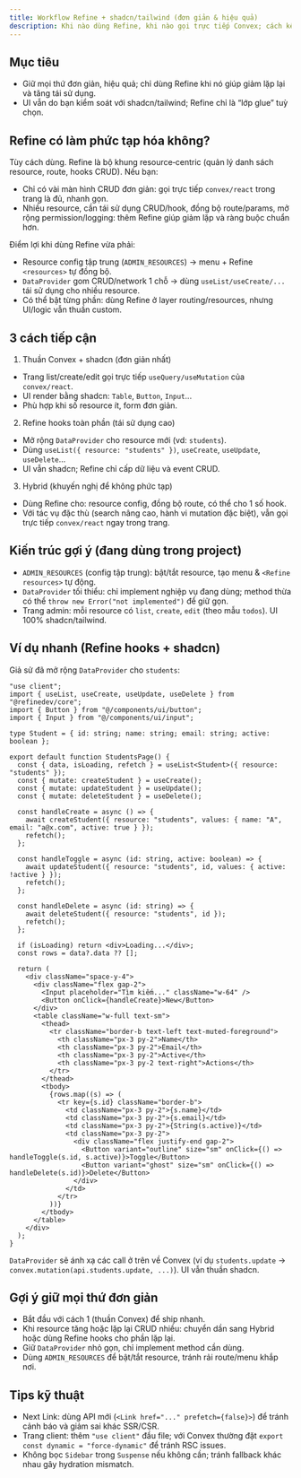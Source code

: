 ```yaml
---
title: Workflow Refine + shadcn/tailwind (đơn giản & hiệu quả)
description: Khi nào dùng Refine, khi nào gọi trực tiếp Convex; cách kết hợp Refine hooks với UI shadcn/tailwind mà không phức tạp hóa dự án.
---
```


## Mục tiêu

- Giữ mọi thứ đơn giản, hiệu quả; chỉ dùng Refine khi nó giúp giảm lặp lại và tăng tái sử dụng.
- UI vẫn do bạn kiểm soát với shadcn/tailwind; Refine chỉ là “lớp glue” tuỳ chọn.

## Refine có làm phức tạp hóa không?

Tùy cách dùng. Refine là bộ khung resource‑centric (quản lý danh sách resource, route, hooks CRUD). Nếu bạn:

- Chỉ có vài màn hình CRUD đơn giản: gọi trực tiếp `convex/react` trong trang là đủ, nhanh gọn.
- Nhiều resource, cần tái sử dụng CRUD/hook, đồng bộ route/params, mở rộng permission/logging: thêm Refine giúp giảm lặp và ràng buộc chuẩn hơn.

Điểm lợi khi dùng Refine vừa phải:

- Resource config tập trung (`ADMIN_RESOURCES`) → menu + Refine `<resources>` tự đồng bộ.
- `DataProvider` gom CRUD/network 1 chỗ → dùng `useList/useCreate/...` tái sử dụng cho nhiều resource.
- Có thể bật từng phần: dùng Refine ở layer routing/resources, nhưng UI/logic vẫn thuần custom.

## 3 cách tiếp cận

1) Thuần Convex + shadcn (đơn giản nhất)

- Trang list/create/edit gọi trực tiếp `useQuery/useMutation` của `convex/react`.
- UI render bằng shadcn: `Table`, `Button`, `Input`...
- Phù hợp khi số resource ít, form đơn giản.

2) Refine hooks toàn phần (tái sử dụng cao)

- Mở rộng `DataProvider` cho resource mới (vd: `students`).
- Dùng `useList({ resource: "students" })`, `useCreate`, `useUpdate`, `useDelete`...
- UI vẫn shadcn; Refine chỉ cấp dữ liệu và event CRUD.

3) Hybrid (khuyến nghị để không phức tạp)

- Dùng Refine cho: resource config, đồng bộ route, có thể cho 1 số hook.
- Với tác vụ đặc thù (search nâng cao, hành vi mutation đặc biệt), vẫn gọi trực tiếp `convex/react` ngay trong trang.

## Kiến trúc gợi ý (đang dùng trong project)

- `ADMIN_RESOURCES` (config tập trung): bật/tắt resource, tạo menu & `<Refine resources>` tự động.
- `DataProvider` tối thiểu: chỉ implement nghiệp vụ đang dùng; method thừa có thể `throw new Error("not implemented")` để giữ gọn.
- Trang admin: mỗi resource có `list`, `create`, `edit` (theo mẫu `todos`). UI 100% shadcn/tailwind.

## Ví dụ nhanh (Refine hooks + shadcn)

Giả sử đã mở rộng `DataProvider` cho `students`:

```tsx
"use client";
import { useList, useCreate, useUpdate, useDelete } from "@refinedev/core";
import { Button } from "@/components/ui/button";
import { Input } from "@/components/ui/input";

type Student = { id: string; name: string; email: string; active: boolean };

export default function StudentsPage() {
  const { data, isLoading, refetch } = useList<Student>({ resource: "students" });
  const { mutate: createStudent } = useCreate();
  const { mutate: updateStudent } = useUpdate();
  const { mutate: deleteStudent } = useDelete();

  const handleCreate = async () => {
    await createStudent({ resource: "students", values: { name: "A", email: "a@x.com", active: true } });
    refetch();
  };

  const handleToggle = async (id: string, active: boolean) => {
    await updateStudent({ resource: "students", id, values: { active: !active } });
    refetch();
  };

  const handleDelete = async (id: string) => {
    await deleteStudent({ resource: "students", id });
    refetch();
  };

  if (isLoading) return <div>Loading...</div>;
  const rows = data?.data ?? [];

  return (
    <div className="space-y-4">
      <div className="flex gap-2">
        <Input placeholder="Tìm kiếm..." className="w-64" />
        <Button onClick={handleCreate}>New</Button>
      </div>
      <table className="w-full text-sm">
        <thead>
          <tr className="border-b text-left text-muted-foreground">
            <th className="px-3 py-2">Name</th>
            <th className="px-3 py-2">Email</th>
            <th className="px-3 py-2">Active</th>
            <th className="px-3 py-2 text-right">Actions</th>
          </tr>
        </thead>
        <tbody>
          {rows.map((s) => (
            <tr key={s.id} className="border-b">
              <td className="px-3 py-2">{s.name}</td>
              <td className="px-3 py-2">{s.email}</td>
              <td className="px-3 py-2">{String(s.active)}</td>
              <td className="px-3 py-2">
                <div className="flex justify-end gap-2">
                  <Button variant="outline" size="sm" onClick={() => handleToggle(s.id, s.active)}>Toggle</Button>
                  <Button variant="ghost" size="sm" onClick={() => handleDelete(s.id)}>Delete</Button>
                </div>
              </td>
            </tr>
          ))}
        </tbody>
      </table>
    </div>
  );
}
```

`DataProvider` sẽ ánh xạ các call ở trên về Convex (ví dụ `students.update` → `convex.mutation(api.students.update, ...)`). UI vẫn thuần shadcn.

## Gợi ý giữ mọi thứ đơn giản

- Bắt đầu với cách 1 (thuần Convex) để ship nhanh.
- Khi resource tăng hoặc lặp lại CRUD nhiều: chuyển dần sang Hybrid hoặc dùng Refine hooks cho phần lặp lại.
- Giữ `DataProvider` nhỏ gọn, chỉ implement method cần dùng.
- Dùng `ADMIN_RESOURCES` để bật/tắt resource, tránh rải route/menu khắp nơi.

## Tips kỹ thuật

- Next Link: dùng API mới (`<Link href="..." prefetch={false}>`) để tránh cảnh báo và giảm sai khác SSR/CSR.
- Trang client: thêm `"use client"` đầu file; với Convex thường đặt `export const dynamic = "force-dynamic"` để tránh RSC issues.
- Không bọc `Sidebar` trong `Suspense` nếu không cần; tránh fallback khác nhau gây hydration mismatch.

